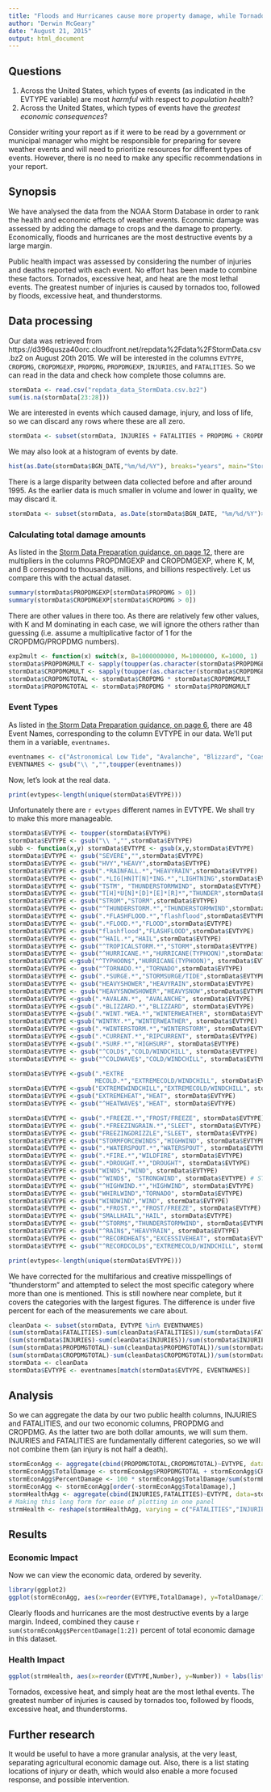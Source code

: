 ```yaml
---
title: "Floods and Hurricanes cause more property damage, while Tornados, Heat, and Floods have the greatest impact on human health"
author: "Derwin McGeary"
date: "August 21, 2015"
output: html_document
---
```


## Questions

1. Across the United States, which types of events (as indicated in the EVTYPE variable) are most *harmful* with respect to *population health*?
1. Across the United States, which types of events have the *greatest economic consequences*?

Consider writing your report as if it were to be read by a government or municipal manager who might be responsible for preparing for severe weather events and will need to prioritize resources for different types of events. However, there is no need to make any specific recommendations in your report.

## Synopsis

We have analysed the data from the NOAA Storm Database in order to rank the health and economic effects of weather events. Economic damage was assessed by adding the damage to crops and the damage to property. Economically, floods and hurricanes are the most destructive events by a large margin.

Public health impact was assessed by considering the number of injuries and deaths reported with each event. No effort has been made to combine these factors. Tornados, excessive heat, and heat are the most lethal events. The greatest number of injuries is caused by tornados too, followed by floods, excessive heat, and thunderstorms.

## Data processing

Our data was retrieved from https://d396qusza40orc.cloudfront.net/repdata%2Fdata%2FStormData.csv.bz2 on August 20th 2015. We will be interested in the columns `EVTYPE`, `CROPDMG`, `CROPDMGEXP`, `PROPDMG`, `PROPDMGEXP`, `INJURIES`, and `FATALITIES`. So we can read in the data and check how complete those columns are.

```r
stormData <- read.csv("repdata_data_StormData.csv.bz2")
sum(is.na(stormData[23:28]))
```

We are interested in events which caused damage, injury, and loss of life, so we can discard any rows where these are all zero.

```r
stormData <- subset(stormData, INJURIES + FATALITIES + PROPDMG + CROPDMG > 0)
```

We may also look at a histogram of events by date.

```r
hist(as.Date(stormData$BGN_DATE,"%m/%d/%Y"), breaks="years", main="Storm Database Events by Year", xlab="Year")
```

There is a large disparity between data collected before and after around 1995. As the earlier data is much smaller in volume and lower in quality, we may discard it.

```r
stormData <- subset(stormData, as.Date(stormData$BGN_DATE, "%m/%d/%Y")>as.Date("01/01/1995","%m/%d/%Y"))
```

### Calculating total damage amounts

As listed in the [Storm Data Preparation guidance, on page 12](https://d396qusza40orc.cloudfront.net/repdata%2Fpeer2_doc%2Fpd01016005curr.pdf), there are multipliers in the columns PROPDMGEXP and CROPDMGEXP, where K, M, and B correspond to thousands, millions, and billions respectively. Let us compare this with the actual dataset.

```r
summary(stormData$PROPDMGEXP[stormData$PROPDMG > 0])
summary(stormData$CROPDMGEXP[stormData$CROPDMG > 0])
```

There are other values in there too. As there are relatively few other values, with K and M dominating in each case, we will ignore the others rather than guessing (i.e. assume a multiplicative factor of 1 for the CROPDMG/PROPDMG numbers).

```r
exp2mult <- function(x) switch(x, B=1000000000, M=1000000, K=1000, 1)
stormData$PROPDMGMULT <- sapply(toupper(as.character(stormData$PROPDMGEXP)), exp2mult)
stormData$CROPDMGMULT <- sapply(toupper(as.character(stormData$CROPDMGEXP)), exp2mult)
stormData$CROPDMGTOTAL <- stormData$CROPDMG * stormData$CROPDMGMULT
stormData$PROPDMGTOTAL <- stormData$PROPDMG * stormData$PROPDMGMULT
```

### Event Types

As listed in [the Storm Data Preparation guidance, on page 6](https://d396qusza40orc.cloudfront.net/repdata%2Fpeer2_doc%2Fpd01016005curr.pdf), there are 48 Event Names, corresponding to the column EVTYPE in our data. We'll put them in a variable, `eventnames`.
```r
eventnames <- c("Astronomical Low Tide", "Avalanche", "Blizzard", "Coastal Flood", "Cold/Wind Chill", "Debris Flow", "Dense Fog", "Dense Smoke", "Drought", "Dust Devil", "Dust Storm", "Excessive Heat", "Extreme Cold/Wind Chill", "Flash Flood", "Flood", "Frost/Freeze", "Funnel Cloud", "Freezing Fog", "Hail", "Heat", "Heavy Rain", "Heavy Snow", "High Surf", "High Wind", "Hurricane (Typhoon)", "Ice Storm", "Lake-Effect Snow", "Lakeshore Flood", "Lightning", "Marine Hail", "Marine High Wind", "Marine Strong Wind", "Marine Thunderstorm Wind", "Rip Current", "Seiche", "Sleet", "Storm Surge/Tide", "Strong Wind", "Thunderstorm Wind", "Tornado", "Tropical Depression", "Tropical Storm", "Tsunami", "Volcanic Ash", "Waterspout", "Wildfire", "Winter Storm", "Winter Weather")
EVENTNAMES <- gsub("\\ ","",toupper(eventnames))
```

Now, let's look at the real data.

```r
print(evtypes<-length(unique(stormData$EVTYPE)))
```

Unfortunately there are `r evtypes` different names in EVTYPE. We shall try to make this more manageable.

```r
stormData$EVTYPE <- toupper(stormData$EVTYPE)
stormData$EVTYPE <- gsub("\\ ","",stormData$EVTYPE)
subb <- function(x,y) stormData$EVTYPE <- gsub(x,y,stormData$EVTYPE)
stormData$EVTYPE <- gsub("SEVERE","",stormData$EVTYPE)
stormData$EVTYPE <- gsub("HVY","HEAVY",stormData$EVTYPE)
stormData$EVTYPE <- gsub(".*RAINFALL.*","HEAVYRAIN",stormData$EVTYPE)
stormData$EVTYPE <- gsub(".*LIG[HN]T[N]*ING.*","LIGHTNING",stormData$EVTYPE)
stormData$EVTYPE <- gsub("TSTM", "THUNDERSTORMWIND", stormData$EVTYPE)
stormData$EVTYPE <- gsub("T[H]*U[N]*[D]*[E]*[R]*","THUNDER",stormData$EVTYPE)
stormData$EVTYPE <- gsub("STROM","STORM",stormData$EVTYPE)
stormData$EVTYPE <- gsub("^THUNDERSTORM.*","THUNDERSTORMWIND",stormData$EVTYPE)
stormData$EVTYPE <- gsub(".*FLASHFLOOD.*","flashflood",stormData$EVTYPE)
stormData$EVTYPE <- gsub(".*FLOOD.*","FLOOD",stormData$EVTYPE)
stormData$EVTYPE <- gsub("flashflood","FLASHFLOOD",stormData$EVTYPE)
stormData$EVTYPE <- gsub("^HAIL.*","HAIL",stormData$EVTYPE)
stormData$EVTYPE <- gsub("^TROPICALSTORM.*","STORM",stormData$EVTYPE)
stormData$EVTYPE <- gsub("^HURRICANE.*","HURRICANE(TYPHOON)",stormData$EVTYPE)
stormData$EVTYPE <-gsub("^TYPHOON$","HURRICANE(TYPHOON)", stormData$EVTYPE)
stormData$EVTYPE <- gsub("^TORNADO.*","TORNADO",stormData$EVTYPE)
stormData$EVTYPE <- gsub(".*SURGE.*","STORMSURGE/TIDE",stormData$EVTYPE)
stormData$EVTYPE <- gsub("HEAVYSHOWER","HEAVYRAIN",stormData$EVTYPE)
stormData$EVTYPE <- gsub("HEAVYSNOWSHOWER","HEAVYSNOW",stormData$EVTYPE)
stormData$EVTYPE <-gsub(".*AVALAN.*", "AVALANCHE", stormData$EVTYPE)
stormData$EVTYPE <-gsub(".*BLIZZARD.*","BLIZZARD", stormData$EVTYPE)
stormData$EVTYPE <-gsub(".*WINT.*WEA.*","WINTERWEATHER", stormData$EVTYPE)
stormData$EVTYPE <-gsub("WINTRY.*","WINTERWEATHER", stormData$EVTYPE)
stormData$EVTYPE <-gsub(".*WINTERSTORM.*","WINTERSTORM", stormData$EVTYPE)
stormData$EVTYPE <-gsub(".*CURRENT.*","RIPCURRENT", stormData$EVTYPE)
stormData$EVTYPE <-gsub(".*SURF.*","HIGHSURF", stormData$EVTYPE)
stormData$EVTYPE <- gsub("^COLD$","COLD/WINDCHILL", stormData$EVTYPE)
stormData$EVTYPE <- gsub("^COLDWAVE$","COLD/WINDCHILL", stormData$EVTYPE)

stormData$EVTYPE <-gsub(".*EXTRE
                        MECOLD.*","EXTREMECOLD/WINDCHILL", stormData$EVTYPE)
stormData$EVTYPE <-gsub("EXTREMEWINDCHILL","EXTREMECOLD/WINDCHILL", stormData$EVTYPE)
stormData$EVTYPE <-gsub("EXTREMEHEAT","HEAT", stormData$EVTYPE)
stormData$EVTYPE <- gsub("^HEATWAVE$","HEAT", stormData$EVTYPE)

stormData$EVTYPE <- gsub(".*FREEZE.*","FROST/FREEZE", stormData$EVTYPE)
stormData$EVTYPE <- gsub(".*FREEZINGRAIN.*","SLEET", stormData$EVTYPE)
stormData$EVTYPE <- gsub("FREEZINGDRIZZLE","SLEET", stormData$EVTYPE)
stormData$EVTYPE <- gsub("STORMFORCEWINDS","HIGHWIND", stormData$EVTYPE)
stormData$EVTYPE <- gsub(".*WATERSPOUT.*","WATERSPOUT", stormData$EVTYPE)
stormData$EVTYPE <- gsub(".*FIRE.*","WILDFIRE", stormData$EVTYPE)
stormData$EVTYPE <- gsub(".*DROUGHT.*","DROUGHT", stormData$EVTYPE)
stormData$EVTYPE <- gsub("WINDS","WIND", stormData$EVTYPE)
stormData$EVTYPE <- gsub("^WIND$", "STRONGWIND", stormData$EVTYPE) # STRONGWIND is the lower category of STRONG and HIGH
stormData$EVTYPE <- gsub("^HIGHWIND.*","HIGHWIND", stormData$EVTYPE)
stormData$EVTYPE <- gsub("WHIRLWIND","TORNADO", stormData$EVTYPE)
stormData$EVTYPE <- gsub("WINDWIND","WIND", stormData$EVTYPE)
stormData$EVTYPE <- gsub(".*FROST.*","FROST/FREEZE", stormData$EVTYPE)
stormData$EVTYPE <- gsub("SMALLHAIL","HAIL", stormData$EVTYPE)
stormData$EVTYPE <- gsub("^STORM$","THUNDERSTORMWIND", stormData$EVTYPE)
stormData$EVTYPE <- gsub("^RAIN$","HEAVYRAIN", stormData$EVTYPE)
stormData$EVTYPE <- gsub("^RECORDHEAT$","EXCESSIVEHEAT", stormData$EVTYPE)
stormData$EVTYPE <- gsub("^RECORDCOLD$","EXTREMECOLD/WINDCHILL", stormData$EVTYPE)

print(evtypes<-length(unique(stormData$EVTYPE)))
```

We have corrected for the multifarious and creative misspellings of "thunderstorm" and attempted to select the most specific category where more than one is mentioned. This is still nowhere near complete, but it covers the categories with the largest figures. The difference is under five percent for each of the measurements we care about.

```r
cleanData <- subset(stormData, EVTYPE %in% EVENTNAMES)
(sum(stormData$FATALITIES)-sum(cleanData$FATALITIES))/sum(stormData$FATALITIES)
(sum(stormData$INJURIES)-sum(cleanData$INJURIES))/sum(stormData$INJURIES)
(sum(stormData$PROPDMGTOTAL)-sum(cleanData$PROPDMGTOTAL))/sum(stormData$PROPDMGTOTAL)
(sum(stormData$CROPDMGTOTAL)-sum(cleanData$CROPDMGTOTAL))/sum(stormData$CROPDMGTOTAL)
stormData <- cleanData
stormData$EVTYPE <- eventnames[match(stormData$EVTYPE, EVENTNAMES)]
```

## Analysis

So we can aggregate the data by our two public health columns, INJURIES and FATALITIES, and our two economic columns, PROPDMG and CROPDMG. As the latter two are both dollar amounts, we will sum them. INJURIES and FATALITIES are fundamentally different categories, so we will not combine them (an injury is not half a death).

```r
stormEconAgg <- aggregate(cbind(PROPDMGTOTAL,CROPDMGTOTAL)~EVTYPE, data=stormData, FUN=sum)
stormEconAgg$TotalDamage <- stormEconAgg$PROPDMGTOTAL + stormEconAgg$CROPDMGTOTAL
stormEconAgg$PercentDamage <- 100 * stormEconAgg$TotalDamage/sum(stormEconAgg$TotalDamage)
stormEconAgg <- stormEconAgg[order(-stormEconAgg$TotalDamage),]
stormHealthAgg <- aggregate(cbind(INJURIES,FATALITIES)~EVTYPE, data=stormData, FUN=sum)
# Making this long form for ease of plotting in one panel
strmHealth <- reshape(stormHealthAgg, varying = c("FATALITIES","INJURIES"), v.names="Number",timevar = "Type", times = c("Fatalities","Injuries"), direction = "long")
```

## Results

### Economic Impact
Now we can view the economic data, ordered by severity.

```r
library(ggplot2)
ggplot(stormEconAgg, aes(x=reorder(EVTYPE,TotalDamage), y=TotalDamage/1000000)) + labs(list(title = "Economic Damage due to Storm Events", x="Event Type", y="Million USD")) + theme_grey(base_size = 8) + geom_bar(stat='identity') + coord_flip()
```

Clearly floods and hurricanes are the most destructive events by a large margin. Indeed, combined they cause `r sum(stormEconAgg$PercentDamage[1:2])` percent of total economic damage in this dataset.

### Health Impact
```r
ggplot(strmHealth, aes(x=reorder(EVTYPE,Number), y=Number)) + labs(list(title = "Public Health Effects of Storm Events", x="Event Type", y= "Number")) + theme_grey(base_size = 8) +  geom_bar(stat='identity') + facet_grid(. ~ Type) + coord_flip()
```

Tornados, excessive heat, and simply heat are the most lethal events. The greatest number of injuries is caused by tornados too, followed by floods, excessive heat, and thunderstorms.

## Further research
It would be useful to have a more granular analysis, at the very least, separating agricultural economic damage out. Also, there is a list stating locations of injury or death, which would also enable a more focused response, and possible intervention.